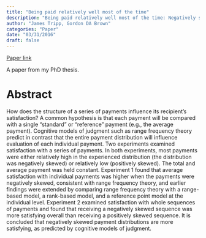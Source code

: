 ```yaml
---
title: "Being paid relatively well most of the time"
description: "Being paid relatively well most of the time: Negatively skewed payments are more satisfying"
author: "James Tripp, Gordon DA Brown"
categories: "Paper"
date: "03/31/2016"
draft: false
---
```

[Paper link](https://link.springer.com/article/10.3758/s13421-016-0604-0)

A paper from my PhD thesis.

# Abstract

How does the structure of a series of payments influence its recipient’s satisfaction? A common hypothesis is that each payment will be compared with a single “standard” or “reference” payment (e.g., the average payment). Cognitive models of judgment such as range frequency theory predict in contrast that the entire payment distribution will influence evaluation of each individual payment. Two experiments examined satisfaction with a series of payments. In both experiments, most payments were either relatively high in the experienced distribution (the distribution was negatively skewed) or relatively low (positively skewed). The total and average payment was held constant. Experiment 1 found that average satisfaction with individual payments was higher when the payments were negatively skewed, consistent with range frequency theory, and earlier findings were extended by comparing range frequency theory with a range-based model, a rank-based model, and a reference point model at the individual level. Experiment 2 examined satisfaction with whole sequences of payments and found that receiving a negatively skewed sequence was more satisfying overall than receiving a positively skewed sequence. It is concluded that negatively skewed payment distributions are more satisfying, as predicted by cognitive models of judgment.